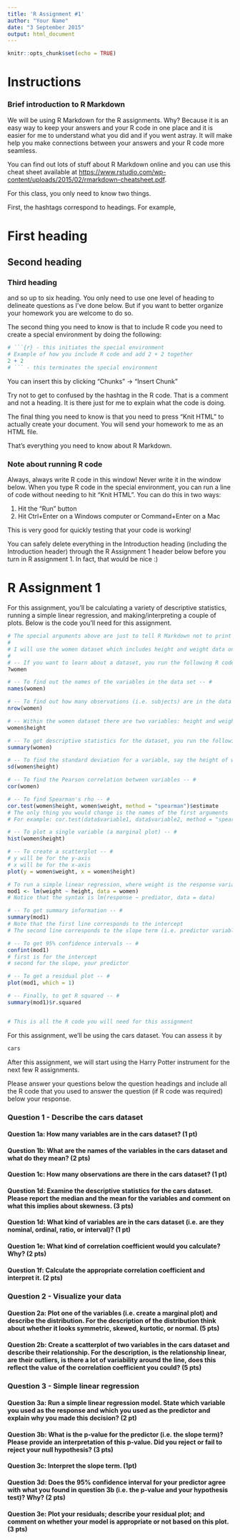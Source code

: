 ```yaml
---
title: 'R Assignment #1'
author: "Your Name"
date: "3 September 2015"
output: html_document
---
```


```r
knitr::opts_chunk$set(echo = TRUE)
```

# Instructions

### Brief introduction to R Markdown 

We will be using R Markdown for the R assignments. Why? Because it is an easy way to keep your answers and your R code in one place and it is easier for me to understand what you did and if you went astray. It will make help you make connections between your answers and your R code more seamless.

You can find out lots of stuff about R Markdown online and you can use this cheat sheet available at <https://www.rstudio.com/wp-content/uploads/2015/02/rmarkdown-cheatsheet.pdf>. 

For this class, you only need to know two things. 

First, the hashtags correspond to headings. For example,

# First heading
## Second heading
### Third heading

and so up to six heading. You only need to use one level of heading to delineate questions as I've done below. But if you want to better organize your homework you are welcome to do so.

The second thing you need to know is that to include R code you need to create a special environment by doing the following:

```r
# ```{r} - this initiates the special environment 
# Example of how you include R code and add 2 + 2 together
2 + 2
# ``` - this terminates the special environment
```

You can insert this by clicking "Chunks" -> "Insert Chunk"

Try not to get to confused by the hashtag in the R code. That is a comment and not a heading. It is there just for me to explain what the code is doing. 


The final thing you need to know is that you need to press "Knit HTML" to actually create your document. You will send your homework to me as an HTML file.

That's everything you need to know about R Markdown. 

### Note about running R code
Always, always write R code in this window! Never write it in the window below. When you type R code in the special environment, you can run a line of code without needing to hit "Knit HTML". You can do this in two ways:

1. Hit the "Run" button
2. Hit Ctrl+Enter on a Windows computer or Command+Enter on a Mac

This is very good for quickly testing that your code is working!

You can safely delete everything in the Introduction heading (including the Introduction header) through the R Assignment 1 header below before you turn in R assignment 1. In fact, that would be nice :) 

# R Assignment 1

For this assignment, you'll be calculating a variety of descriptive statistics, running a simple linear regression, and making/interpreting a couple of plots. Below is the code you'll need for this assignment.

```r
# The special arguments above are just to tell R Markdown not to print this in your final HTML document
#
# I will use the women dataset which includes height and weight data on women as examples of how to run R code. 
#
# -- If you want to learn about a dataset, you run the following R code -- #
?women

# -- To find out the names of the variables in the data set -- #
names(women)

# -- To find out how many observations (i.e. subjects) are in the data set -- #
nrow(women)

# -- Within the women dataset there are two variables: height and weight. To access a variable you type: dataset$variable -- #
women$height

# -- To get descriptive statistics for the dataset, you run the following: -- #
summary(women)

# -- To find the standard deviation for a variable, say the height of women, you run the following -- #
sd(women$height)

# -- To find the Pearson correlation between variables -- #
cor(women)

# -- To find Spearman's rho -- #
cor.test(women$height, women$weight, method = "spearman")$estimate
# The only thing you would change is the names of the first arguments
# For example: cor.test(data$variable1, data$variable2, method = "spearman")$estimate

# -- To plot a single variable (a marginal plot) -- #
hist(women$height)

# -- To create a scatterplot -- #
# y will be for the y-axis
# x will be for the x-axis
plot(y = women$weight, x = women$height)

# To run a simple linear regression, where weight is the response variable, height is the predictor, and women is the data -- #
mod1 <- lm(weight ~ height, data = women)
# Notice that the syntax is lm(response ~ prediator, data = data)

# -- To get summary information -- #
summary(mod1)
# Note that the first line corresponds to the intercept
# The second line corresponds to the slope term (i.e. predictor variable)

# -- To get 95% confidence intervals -- #
confint(mod1)
# first is for the intercept
# second for the slope, your predictor

# -- To get a residual plot -- #
plot(mod1, which = 1)

# -- Finally, to get R squared -- #
summary(mod1)$r.squared


# This is all the R code you will need for this assignment
```

For this assignment, we'll be using the cars dataset. You can assess it by

```r
cars
```

After this assignment, we will start using the Harry Potter instrument for the next few R assignments. 

Please answer your questions below the question headings and include all the R code that you used to answer the question (if R code was required) below your response.

### Question 1 - Describe the cars dataset

#### Question 1a: How many variables are in the cars dataset? (1 pt)

#### Question 1b: What are the names of the variables in the cars dataset and what do they mean? (2 pts)

#### Question 1c: How many observations are there in the cars dataset? (1 pt)

#### Question 1d: Examine the descriptive statistics for the cars dataset. Please report the median and the mean for the variables and comment on what this implies about skewness. (3 pts)

#### Question 1d: What kind of variables are in the cars dataset (i.e. are they nominal, ordinal, ratio, or interval)? (1 pt)

#### Question 1e: What kind of correlation coefficient would you calculate? Why? (2 pts)

#### Question 1f: Calculate the appropriate correlation coefficient and interpret it. (2 pts)

### Question 2 - Visualize your data

#### Question 2a: Plot one of the variables (i.e. create a marginal plot) and describe the distribution. For the description of the distribution think about whether it looks symmetric, skewed, kurtotic, or normal. (5 pts)

#### Question 2b: Create a scatterplot of two variables in the cars dataset and describe their relationship. For the description, is the relationship linear, are their outliers, is there a lot of variability around the line, does this reflect the value of the correlation coefficient you could? (5 pts) 

### Question 3 - Simple linear regression

#### Question 3a: Run a simple linear regression model. State which variable you used as the response and which you used as the predictor and explain why you made this decision? (2 pt)

#### Question 3b: What is the p-value for the predictor (i.e. the slope term)? Please provide an interpretation of this p-value. Did you reject or fail to reject your null hypothesis? (3 pts)

#### Question 3c: Interpret the slope term. (1pt)

#### Question 3d: Does the 95% confidence interval for your predictor agree with what you found in question 3b (i.e. the p-value and your hypothesis test)? Why? (2 pts)

#### Question 3e: Plot your residuals; describe your residual plot; and comment on whether your model is appropriate or not based on this plot. (3 pts) 
